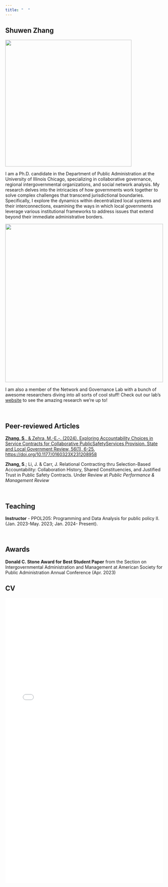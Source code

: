 ```yaml
---
title: "  "
---
```


## Shuwen Zhang

![](Image/ProfilePhoto2.jpg){fig-align="center" width="400"}

I am a Ph.D. candidate in the Department of Public Administration at the University of Illinois Chicago, specializing in collaborative governance, regional intergovernmental organizations, and social network analysis. My research delves into the intricacies of how governments work together to solve complex challenges that transcend jurisdictional boundaries. Specifically, I explore the dynamics within decentralized local systems and their interconnections, examining the ways in which local governments leverage various institutional frameworks to address issues that extend beyond their immediate administrative borders.

[![](Image/NGL_Logo.jpg){width="500"}](https://cuppa.uic.edu/net-gov-lab/)

I am also a member of the Network and Governance Lab with a bunch of awesome researchers diving into all sorts of cool stuff! Check out our lab's [website](https://cuppa.uic.edu/net-gov-lab/) to see the amazing research we're up to!

\

## Peer-reviewed Articles

[**Zhang, S**., & Zehra, M.-E.-. (2024). Exploring Accountability Choices in Service Contracts for Collaborative Public](https://journals.sagepub.com/doi/10.1177/0160323X231208958?icid=int.sj-abstract.citing-articles.84)[Safety](https://doi.org/10.1177/0160323X231208958)[Services Provision. State and Local Government Review, 56(1), 6-25. https://doi.org/10.1177/0160323X231208958](https://journals.sagepub.com/doi/10.1177/0160323X231208958?icid=int.sj-abstract.citing-articles.84)

**Zhang, S**.; Li, J. & Carr, J. Relational Contracting thru Selection-Based Accountability: Collaboration History, Shared Constituencies, and Justified Trust in Public Safety Contracts. Under Review at *Public Performance & Management Review*

\

## Teaching

**Instructor** - PPOL205: Programming and Data Analysis for public policy II. (Jan. 2023-May. 2023; Jan. 2024- Present).

\

## Awards

**Donald C. Stone Award for Best Student Paper** from the Section on Intergovernmental Administration and Management at American Society for Public Administration Annual Conference (Apr. 2023)

## CV

![](File/Shuwen%20Zhang%20CV%202024.pdf){fig-align="center" width="500" height="900"}
